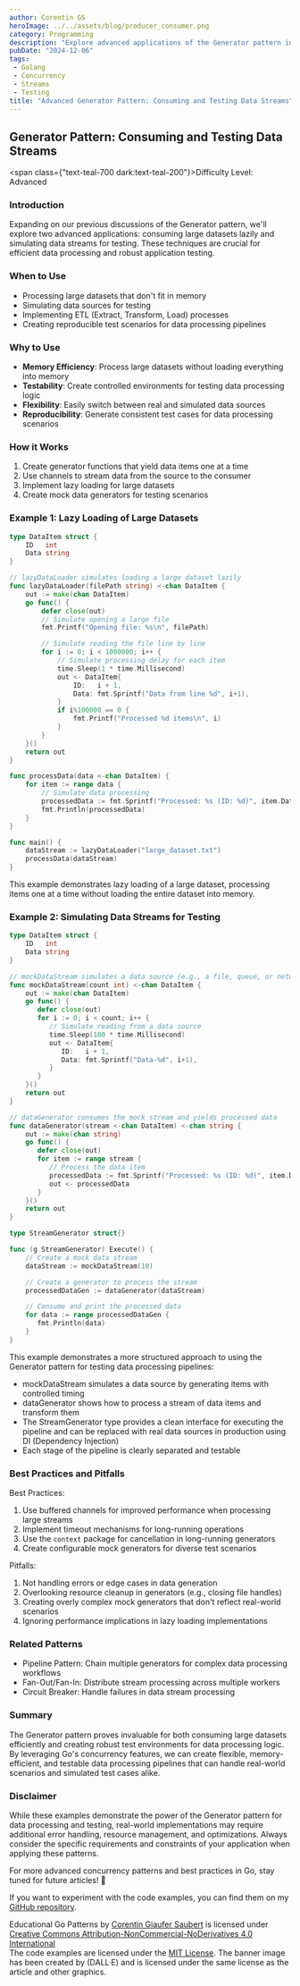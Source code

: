 ```yaml
---
author: Corentin GS
heroImage: ../../assets/blog/producer_consumer.png
category: Programming
description: "Explore advanced applications of the Generator pattern in Go for consuming large datasets and simulating data streams for testing."
pubDate: "2024-12-06"
tags:
 - Golang
 - Concurrency
 - Streams
 - Testing
title: "Advanced Generator Pattern: Consuming and Testing Data Streams"
---
```



## Generator Pattern: Consuming and Testing Data Streams

<span class={"text-teal-700 dark:text-teal-200"}>Difficulty Level: Advanced</span>

### Introduction

Expanding on our previous discussions of the Generator pattern, we'll explore two advanced applications: consuming large datasets lazily and simulating data streams for testing. These techniques are crucial for efficient data processing and robust application testing.

### When to Use

- Processing large datasets that don't fit in memory
- Simulating data sources for testing
- Implementing ETL (Extract, Transform, Load) processes
- Creating reproducible test scenarios for data processing pipelines

### Why to Use

- **Memory Efficiency**: Process large datasets without loading everything into memory
- **Testability**: Create controlled environments for testing data processing logic
- **Flexibility**: Easily switch between real and simulated data sources
- **Reproducibility**: Generate consistent test cases for data processing scenarios

### How it Works

1. Create generator functions that yield data items one at a time
2. Use channels to stream data from the source to the consumer
3. Implement lazy loading for large datasets
4. Create mock data generators for testing scenarios

### Example 1: Lazy Loading of Large Datasets

```go
type DataItem struct {
    ID   int
    Data string
}

// lazyDataLoader simulates loading a large dataset lazily
func lazyDataLoader(filePath string) <-chan DataItem {
    out := make(chan DataItem)
    go func() {
        defer close(out)
        // Simulate opening a large file
        fmt.Printf("Opening file: %s\n", filePath)

        // Simulate reading the file line by line
        for i := 0; i < 1000000; i++ {
            // Simulate processing delay for each item
            time.Sleep(1 * time.Millisecond)
            out <- DataItem{
                ID:   i + 1,
                Data: fmt.Sprintf("Data from line %d", i+1),
            }
            if i%100000 == 0 {
                fmt.Printf("Processed %d items\n", i)
            }
        }
    }()
    return out
}

func processData(data <-chan DataItem) {
    for item := range data {
        // Simulate data processing
        processedData := fmt.Sprintf("Processed: %s (ID: %d)", item.Data, item.ID)
        fmt.Println(processedData)
    }
}

func main() {
    dataStream := lazyDataLoader("large_dataset.txt")
    processData(dataStream)
}
```

This example demonstrates lazy loading of a large dataset, processing items one at a time without loading the entire dataset into memory.

### Example 2: Simulating Data Streams for Testing

```go
type DataItem struct {
    ID   int
    Data string
}

// mockDataStream simulates a data source (e.g., a file, queue, or network stream)
func mockDataStream(count int) <-chan DataItem {
    out := make(chan DataItem)
    go func() {
       defer close(out)
       for i := 0; i < count; i++ {
          // Simulate reading from a data source
          time.Sleep(100 * time.Millisecond)
          out <- DataItem{
             ID:   i + 1,
             Data: fmt.Sprintf("Data-%d", i+1),
          }
       }
    }()
    return out
}

// dataGenerator consumes the mock stream and yields processed data
func dataGenerator(stream <-chan DataItem) <-chan string {
    out := make(chan string)
    go func() {
       defer close(out)
       for item := range stream {
          // Process the data item
          processedData := fmt.Sprintf("Processed: %s (ID: %d)", item.Data, item.ID)
          out <- processedData
       }
    }()
    return out
}

type StreamGenerator struct{}

func (g StreamGenerator) Execute() {
    // Create a mock data stream
    dataStream := mockDataStream(10)

    // Create a generator to process the stream
    processedDataGen := dataGenerator(dataStream)

    // Consume and print the processed data
    for data := range processedDataGen {
       fmt.Println(data)
    }
}
```

This example demonstrates a more structured approach to using the Generator pattern for testing data processing pipelines:

- mockDataStream simulates a data source by generating items with controlled timing
- dataGenerator shows how to process a stream of data items and transform them
- The StreamGenerator type provides a clean interface for executing the pipeline and can be replaced with real data sources in production using DI (Dependency Injection)
- Each stage of the pipeline is clearly separated and testable

### Best Practices and Pitfalls

Best Practices:
1. Use buffered channels for improved performance when processing large streams
2. Implement timeout mechanisms for long-running operations
3. Use the `context` package for cancellation in long-running generators
4. Create configurable mock generators for diverse test scenarios

Pitfalls:
1. Not handling errors or edge cases in data generation
2. Overlooking resource cleanup in generators (e.g., closing file handles)
3. Creating overly complex mock generators that don't reflect real-world scenarios
4. Ignoring performance implications in lazy loading implementations

### Related Patterns

- Pipeline Pattern: Chain multiple generators for complex data processing workflows
- Fan-Out/Fan-In: Distribute stream processing across multiple workers
- Circuit Breaker: Handle failures in data stream processing

### Summary

The Generator pattern proves invaluable for both consuming large datasets efficiently and creating robust test environments for data processing logic. By leveraging Go's concurrency features, we can create flexible, memory-efficient, and testable data processing pipelines that can handle real-world scenarios and simulated test cases alike.

### Disclaimer

While these examples demonstrate the power of the Generator pattern for data processing and testing, real-world implementations may require additional error handling, resource management, and optimizations. Always consider the specific requirements and constraints of your application when applying these patterns.

For more advanced concurrency patterns and best practices in Go, stay tuned for future articles! 🚀

If you want to experiment with the code examples, you can find them on my [GitHub repository](https://github.com/CorentinGS/golang-articles).

<div class={"text-sm text-zinc-800 dark:text-zinc-200"}>
	<span property="dct:title">Educational Go Patterns </span> by <a rel="cc:attributionURL dct:creator" property="cc:attributionName" href="https://corentings.dev">Corentin Giaufer Saubert</a>
	is licensed under <a href="https://creativecommons.org/licenses/by-nc-nd/4.0/?ref=chooser-v1" target="_blank" rel="license noopener noreferrer">Creative Commons Attribution-NonCommercial-NoDerivatives 4.0 International </a><br/>
	The code examples are licensed under the <a href="https://opensource.org/licenses/MIT" target="_blank" rel="license noopener noreferrer">MIT License</a>.
	The banner image has been created by (DALL·E) and is licensed under the same license as the article and other graphics.
</div>
